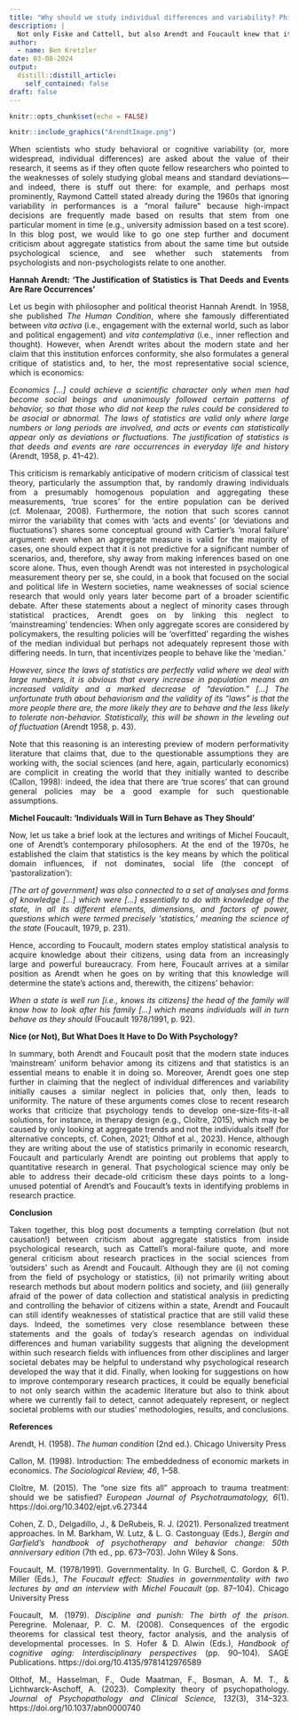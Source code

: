 ---
title: "Why should we study individual differences and variability? Philosophy edition"
description: |
  Not only Fiske and Cattell, but also Arendt and Foucault knew that it takes more than just means and standard deviations.
author:
  - name: Ben Kretzler 
date: 03-08-2024
output:
  distill::distill_article:
    self_contained: false
draft: false
---

<style>
body {
text-align: justify}
</style>

```{r setup, include=FALSE}
knitr::opts_chunk$set(echo = FALSE)
```

```{r, layout = "l-body-ouset", fig.width=3, echo=FALSE}
knitr::include_graphics("ArendtImage.png")
```

When scientists who study behavioral or cognitive variability (or, more widespread, individual differences) are asked about the value of their research, it seems as if they often quote fellow researchers who pointed to the weaknesses of solely studying global means and standard deviations—and indeed, there is stuff out there: for example, and perhaps most prominently, Raymond Cattell stated already during the 1960s that ignoring variability in performances is a "moral failure" because high-impact decisions are frequently made based on results that stem from one particular moment in time (e.g., university admission based on a test score). In this blog post, we would like to go one step further and document criticism about aggregate statistics from about the same time but outside psychological science, and see whether such statements from psychologists and non-psychologists relate to one another.

**Hannah Arendt: 'The Justification of Statistics is That Deeds and Events Are Rare Occurrences'**

Let us begin with philosopher and political theorist Hannah Arendt. In 1958, she published *The Human Condition*, where she famously differentiated between *vita activa* (i.e., engagement with the external world, such as labor and political engagement) and *vita contemplativa* (i.e., inner reflection and thought). However, when Arendt writes about the modern state and her claim that this institution enforces conformity, she also formulates a general critique of statistics and, to her, the most representative social science, which is economics:

*Economics […] could achieve a scientific character only when men had become social beings and unanimously followed certain patterns of behavior, so that those who did not keep the rules could be considered to be asocial or abnormal. The laws of statistics are valid only where large numbers or long periods are involved, and acts or events can statistically appear only as deviations or fluctuations. The justification of statistics is that deeds and events are rare occurrences in everyday life and history* (Arendt, 1958, p. 41–42).

This criticism is remarkably anticipative of modern criticism of classical test theory, particularly the assumption that, by randomly drawing individuals from a presumably homogenous population and aggregating these measurements, 'true scores' for the entire population can be derived (cf. Molenaar, 2008). Furthermore, the notion that such scores cannot mirror the variability that comes with 'acts and events' (or 'deviations and fluctuations') shares some conceptual ground with Cartier's 'moral failure' argument: even when an aggregate measure is valid for the majority of cases, one should expect that it is not predictive for a significant number of scenarios, and, therefore, shy away from making inferences based on one score alone. Thus, even though Arendt was not interested in psychological measurement theory per se, she could, in a book that focused on the social and political life in Western societies, name weaknesses of social science research that would only years later become part of a broader scientific debate.
After these statements about a neglect of minority cases through statistical practices, Arendt goes on by linking this neglect to 'mainstreaming' tendencies: When only aggregate scores are considered by policymakers, the resulting policies will be 'overfitted' regarding the wishes of the median individual but perhaps not adequately represent those with differing needs. In turn, that incentivizes people to behave like the 'median.'

*However, since the laws of statistics are perfectly valid where we deal with large numbers, it is obvious that every increase in population means an increased validity and a marked decrease of "deviation." […] The unfortunate truth about behaviorism and the validity of its "laws" is that the more people there are, the more likely they are to behave and the less likely to tolerate non-behavior. Statistically, this will be shown in the leveling out of fluctuation* (Arendt 1958, p. 43).

Note that this reasoning is an interesting preview of modern performativity literature that claims that, due to the questionable assumptions they are working with, the social sciences (and here, again, particularly economics) are complicit in creating the world that they initially wanted to describe (Callon, 1998): indeed, the idea that there are 'true scores' that can ground general policies may be a good example for such questionable assumptions.

**Michel Foucault: 'Individuals Will in Turn Behave as They Should'**

Now, let us take a brief look at the lectures and writings of Michel Foucault, one of Arendt's contemporary philosophers. At the end of the 1970s, he established the claim that statistics is the key means by which the political domain influences, if not dominates, social life (the concept of 'pastoralization'):

*[The art of government] was also connected to a set of analyses and forms of knowledge […] which were […] essentially to do with knowledge of the state, in all its different elements, dimensions, and factors of power, questions which were termed precisely 'statistics,' meaning the science of the state* (Foucault, 1979, p. 231).

Hence, according to Foucault, modern states employ statistical analysis to acquire knowledge about their citizens, using data from an increasingly large and powerful bureaucracy. From here, Foucault arrives at a similar position as Arendt when he goes on by writing that this knowledge will determine the state's actions and, therewith, the citizens' behavior:

*When a state is well run [i.e., knows its citizens] the head of the family will know how to look after his family […] which means individuals will in turn behave as they should* (Foucault 1978/1991, p. 92).

**Nice (or Not), But What Does It Have to Do With Psychology?**

In summary, both Arendt and Foucault posit that the modern state induces 'mainstream' uniform behavior among its citizens and that statistics is an essential means to enable it in doing so. Moreover, Arendt goes one step further in claiming that the neglect of individual differences and variability initially causes a similar neglect in policies that, only then, leads to uniformity.
The nature of these arguments comes close to recent research works that criticize that psychology tends to develop one-size-fits-it-all solutions, for instance, in therapy design (e.g., Cloître, 2015), which may be caused by only looking at aggregate trends and not the individuals itself (for alternative concepts, cf. Cohen, 2021; Olthof et al., 2023). Hence, although they are writing about the use of statistics primarily in economic research, Foucault and particularly Arendt are pointing out problems that apply to quantitative research in general. That psychological science may only be able to address their decade-old criticism these days points to a long-unused potential of Arendt's and Foucault's texts in identifying problems in research practice.

**Conclusion**

Taken together, this blog post documents a tempting correlation (but not causation!) between criticism about aggregate statistics from inside psychological research, such as Cattell's moral-failure quote, and more general criticism about research practices in the social sciences from 'outsiders' such as Arendt and Foucault. Although they are (i) not coming from the field of psychology or statistics, (ii) not primarily writing about research methods but about modern politics and society, and (iii) generally afraid of the power of data collection and statistical analysis in predicting and controlling the behavior of citizens within a state, Arendt and Foucault can still identify weaknesses of statistical practice that are still valid these days. Indeed, the sometimes very close resemblance between these statements and the goals of today's research agendas on individual differences and human variability suggests that aligning the development within such research fields with influences from other disciplines and larger societal debates may be helpful to understand why psychological research developed the way that it did. Finally, when looking for suggestions on how to improve contemporary research practices, it could be equally beneficial to not only search within the academic literature but also to think about where we currently fail to detect, cannot adequately represent, or neglect societal problems with our studies' methodologies, results, and conclusions.

**References**

Arendt, H. (1958). *The human condition* (2nd ed.). Chicago University Press

Callon, M. (1998). Introduction: The embeddedness of economic markets in economics. *The Sociological Review, 46*, 1–58.

Cloître, M. (2015). The "one size fits all" approach to trauma treatment: should we be satisfied? *European Journal of Psychotraumatology, 6*(1). https://doi.org/10.3402/ejpt.v6.27344

Cohen, Z. D., Delgadillo, J., & DeRubeis, R. J. (2021). Personalized treatment approaches. In M. Barkham, W. Lutz, & L. G. Castonguay (Eds.), *Bergin and Garfield's handbook of psychotherapy and behavior change: 50th anniversary edition* (7th ed., pp. 673–703). John Wiley & Sons.

Foucault, M. (1978/1991). Governmentality. In G. Burchell, C. Gordon & P. Miller (Eds.), *The Foucault effect: Studies in governmentality with two lectures by and an interview with Michel Foucault* (pp. 87–104). Chicago University Press

Foucault, M. (1979). *Discipline and punish: The birth of the prison.* Peregrine.
Molenaar, P. C. M. (2008). Consequences of the ergodic theorems for classical test theory, factor analysis, and the analysis of developmental processes. In S. Hofer & D. Alwin (Eds.), *Handbook of cognitive aging: Interdisciplinary perspectives* (pp. 90–104). SAGE Publications. https://doi.org/10.4135/9781412976589

Olthof, M., Hasselman, F., Oude Maatman, F., Bosman, A. M. T., & Lichtwarck-Aschoff, A. (2023). Complexity theory of psychopathology. *Journal of Psychopathology and Clinical Science, 132*(3), 314–323. https://doi.org/10.1037/abn0000740